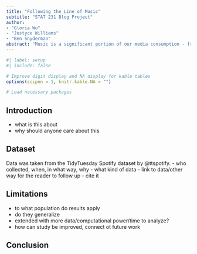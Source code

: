 ```yaml
---
title: "Following the Line of Music"
subtitle: "STAT 231 Blog Project"
author: 
- "Gloria Wu"
- "Justyce Williams"
- "Ben Snyderman"
abstract: "Music is a significant portion of our media consumption - from iconic performances at the Super Bowl and the Grammys to the viral spread of songs on social media platforms. Through this project, we aim to investigate music as a system of patterns, relationships, and compositions and uncover insights on how music is built, connected, and expressed. K-means analysis, sentiment analysis, and a network map are used to explore music. "
---
```


```r
#| label: setup
#| include: false

# Improve digit display and NA display for kable tables
options(scipen = 1, knitr.kable.NA = "")

# Load necessary packages
```

## Introduction

- what is this about
- why should anyone care about this

## Dataset

Data was taken from the TidyTuesday Spotify dataset by @ttspotify.
- who collected, when, in what way, why
- what kind of data
- link to data/other way for the reader to follow up
- cite it

## Limitations

- to what population do results apply
- do they generalize
- extended with more data/computational power/time to analyze?
- how can study be improved, connect ot future work

## Conclusion